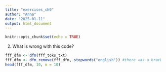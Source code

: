 ```yaml
---
title: "exercises_ch9"
author: "Anna"
date: "2025-01-11"
output: html_document
---
```


```r
knitr::opts_chunk$set(echo = TRUE)
```

2) What is wrong with this code?

```r
fff_dfm <- dfm(fff_toks_txt)
fff_dfm <- dfm_remove(fff_dfm, stopwords("english")) #there was a bracket missing here
head(fff_dfm, 10, n = 10)
```

